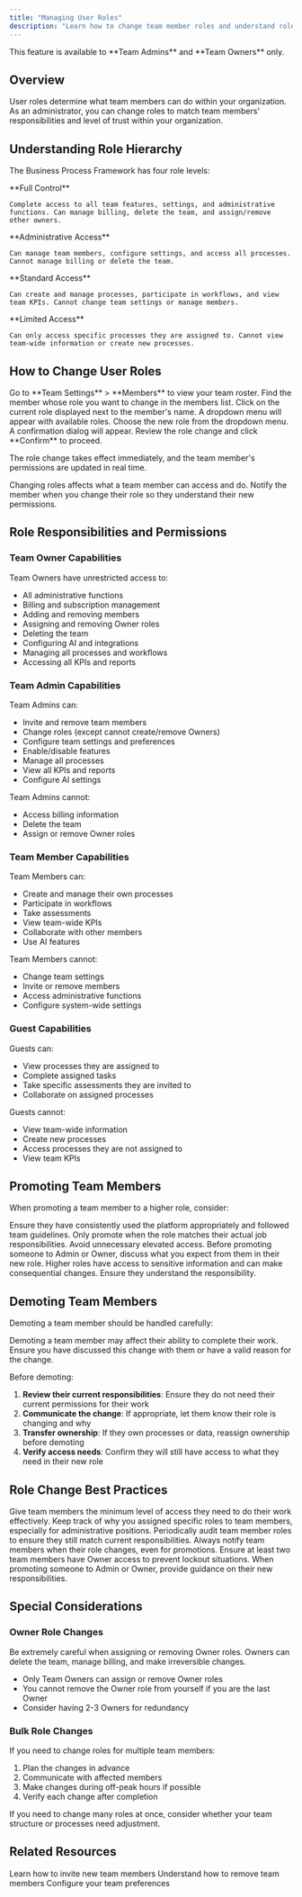 ```yaml
---
title: "Managing User Roles"
description: "Learn how to change team member roles and understand role responsibilities"
---
```


<Note>
This feature is available to **Team Admins** and **Team Owners** only.
</Note>

## Overview

User roles determine what team members can do within your organization. As an administrator, you can change roles to match team members' responsibilities and level of trust within your organization.

## Understanding Role Hierarchy

The Business Process Framework has four role levels:

<CardGroup cols={2}>
  <Card title="Team Owner" icon="crown">
    **Full Control**

    Complete access to all team features, settings, and administrative functions. Can manage billing, delete the team, and assign/remove other owners.
  </Card>

  <Card title="Team Admin" icon="user-shield">
    **Administrative Access**

    Can manage team members, configure settings, and access all processes. Cannot manage billing or delete the team.
  </Card>

  <Card title="Team Member" icon="user">
    **Standard Access**

    Can create and manage processes, participate in workflows, and view team KPIs. Cannot change team settings or manage members.
  </Card>

  <Card title="Guest" icon="user-clock">
    **Limited Access**

    Can only access specific processes they are assigned to. Cannot view team-wide information or create new processes.
  </Card>
</CardGroup>

## How to Change User Roles

<Steps>
  <Step title="Navigate to Team Members">
    Go to **Team Settings** > **Members** to view your team roster.
  </Step>

  <Step title="Locate the Team Member">
    Find the member whose role you want to change in the members list.
  </Step>

  <Step title="Click the Role Dropdown">
    Click on the current role displayed next to the member's name. A dropdown menu will appear with available roles.
  </Step>

  <Step title="Select New Role">
    Choose the new role from the dropdown menu.
  </Step>

  <Step title="Confirm the Change">
    A confirmation dialog will appear. Review the role change and click **Confirm** to proceed.
  </Step>
</Steps>

The role change takes effect immediately, and the team member's permissions are updated in real time.

<Warning>
Changing roles affects what a team member can access and do. Notify the member when you change their role so they understand their new permissions.
</Warning>

## Role Responsibilities and Permissions

### Team Owner Capabilities

Team Owners have unrestricted access to:

- All administrative functions
- Billing and subscription management
- Adding and removing members
- Assigning and removing Owner roles
- Deleting the team
- Configuring AI and integrations
- Managing all processes and workflows
- Accessing all KPIs and reports

### Team Admin Capabilities

Team Admins can:

- Invite and remove team members
- Change roles (except cannot create/remove Owners)
- Configure team settings and preferences
- Enable/disable features
- Manage all processes
- View all KPIs and reports
- Configure AI settings

Team Admins cannot:

- Access billing information
- Delete the team
- Assign or remove Owner roles

### Team Member Capabilities

Team Members can:

- Create and manage their own processes
- Participate in workflows
- Take assessments
- View team-wide KPIs
- Collaborate with other members
- Use AI features

Team Members cannot:

- Change team settings
- Invite or remove members
- Access administrative functions
- Configure system-wide settings

### Guest Capabilities

Guests can:

- View processes they are assigned to
- Complete assigned tasks
- Take specific assessments they are invited to
- Collaborate on assigned processes

Guests cannot:

- View team-wide information
- Create new processes
- Access processes they are not assigned to
- View team KPIs

## Promoting Team Members

When promoting a team member to a higher role, consider:

<Accordion title="Has the member demonstrated responsibility?">
Ensure they have consistently used the platform appropriately and followed team guidelines.
</Accordion>

<Accordion title="Do they need the elevated permissions?">
Only promote when the role matches their actual job responsibilities. Avoid unnecessary elevated access.
</Accordion>

<Accordion title="Have you communicated expectations?">
Before promoting someone to Admin or Owner, discuss what you expect from them in their new role.
</Accordion>

<Accordion title="Do they understand the risks?">
Higher roles have access to sensitive information and can make consequential changes. Ensure they understand the responsibility.
</Accordion>

## Demoting Team Members

Demoting a team member should be handled carefully:

<Warning>
Demoting a team member may affect their ability to complete their work. Ensure you have discussed this change with them or have a valid reason for the change.
</Warning>

Before demoting:

1. **Review their current responsibilities**: Ensure they do not need their current permissions for their work
2. **Communicate the change**: If appropriate, let them know their role is changing and why
3. **Transfer ownership**: If they own processes or data, reassign ownership before demoting
4. **Verify access needs**: Confirm they will still have access to what they need in their new role

## Role Change Best Practices

<CardGroup cols={2}>
  <Card title="Follow the Principle of Least Privilege" icon="lock">
    Give team members the minimum level of access they need to do their work effectively.
  </Card>

  <Card title="Document Role Decisions" icon="file-lines">
    Keep track of why you assigned specific roles to team members, especially for administrative positions.
  </Card>

  <Card title="Review Roles Regularly" icon="rotate">
    Periodically audit team member roles to ensure they still match current responsibilities.
  </Card>

  <Card title="Communicate Changes" icon="bullhorn">
    Always notify team members when their role changes, even for promotions.
  </Card>

  <Card title="Have Multiple Owners" icon="users">
    Ensure at least two team members have Owner access to prevent lockout situations.
  </Card>

  <Card title="Train New Admins" icon="graduation-cap">
    When promoting someone to Admin or Owner, provide guidance on their new responsibilities.
  </Card>
</CardGroup>

## Special Considerations

### Owner Role Changes

<Warning>
Be extremely careful when assigning or removing Owner roles. Owners can delete the team, manage billing, and make irreversible changes.
</Warning>

- Only Team Owners can assign or remove Owner roles
- You cannot remove the Owner role from yourself if you are the last Owner
- Consider having 2-3 Owners for redundancy

### Bulk Role Changes

If you need to change roles for multiple team members:

1. Plan the changes in advance
2. Communicate with affected members
3. Make changes during off-peak hours if possible
4. Verify each change after completion

<Tip>
If you need to change many roles at once, consider whether your team structure or processes need adjustment.
</Tip>

## Related Resources

<CardGroup cols={3}>
  <Card title="Inviting Members" icon="user-plus" href="/admin/inviting-members">
    Learn how to invite new team members
  </Card>

  <Card title="Removing Members" icon="user-minus" href="/admin/removing-members">
    Understand how to remove team members
  </Card>

  <Card title="Team Settings" icon="gear" href="/admin/team-settings">
    Configure your team preferences
  </Card>
</CardGroup>
